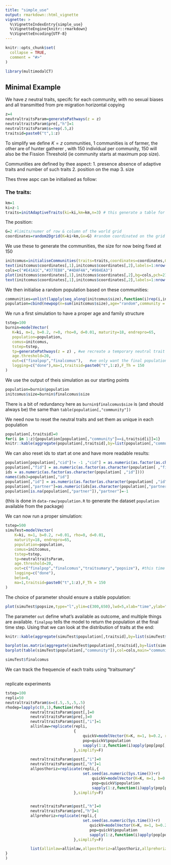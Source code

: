 ```yaml
---
title: "simple_use"
output: rmarkdown::html_vignette
vignette: >
  %\VignetteIndexEntry{simple_use}
  %\VignetteEngine{knitr::rmarkdown}
  %\VignetteEncoding{UTF-8}
---
```


```r
knitr::opts_chunk$set(
  collapse = TRUE,
  comment = "#>"
)
```

```r
library(multimodalCT)
```


## Minimal Example

We have $z$ neutral traits, specifc for each community, with no sexual biases and all transmitted from pre migration horizontal copying

```r
z=4
neutraltraitsParam=generatePathways(z = z)
neutraltraitsParam$pre[,"h"]=1
neutraltraitsParam$s=rep(.5,z)
traitsid=paste0("t",1:z)
```


To simplify we define $K=z$ communities, 1 communities is of farmer, the other are of hunter gatherer , with 150 individual per community, 150 will also be the Fission Threshold (ie community starts at maximum pop size).

Communities are defined by thee aspect:
1. presence absence of adaptive traits and number of such traits
2. position on the map
3. size


Thes three aspc can be initialised as follow:

### The traits:
```r
km=1
ki=z-1
traits=initAdaptiveTraits(ki=ki,km=km,n=3) # this generate a table for 3 adaptive traits, with ki communities of full hunter-gathere and km of farmers
```


The position:

```r
G=2 #limits/numer of row & column of the world grid
coordinates=random2Dgrid(K=ki+km,Gx=G) #random coordinated on the grid
```

We use these to generate the communities, the size for now being fixed at 150

```r
initcomus=initialiseCommunities(traits=traits,coordinates=coordinates,G=G,sizes=150,plot=T)
text(initcomus$coordinates[,1],initcomus$coordinates[,2],labels=1:nrow(initcomus$coordinates))
cols=c("#E41A1C","#377EB8","#4DAF4A","#984EA3")
plot(initcomus$coordinates[,1],initcomus$coordinates[,2],bg=cols,pch=21,cex=20)
text(initcomus$coordinates[,1],initcomus$coordinates[,2],labels=1:nrow(initcomus$coordinates))
```

We then initialise a random population based on these communities:
```r
communities=unlist(lapply(seq_along(initcomus$size),function(i)rep(i,initcomus$size[i])))
population=cbind(newpop(n=sum(initcomus$size),age="random",community = communities),generateTraitsMatrix(sum(initcomus$size),z))
```


We run a first simulation to have a proper age and family structure 

```r
tstep=100
burnin=modelVector(
   K=ki, m=1, b=0.2, r=0, rho=0, d=0.01, maturity=18, endrepro=65, 
   population=population, 
   comus=initcomus, 
   tstep=tstep, 
   tp=generatePathways(z = z) , #we recreate a temporary neutral trait table with no neutral transmission
   age.threshold=20, 
   out=c("finalpop","finalcomus"),   #we only want the final population
   logging=c("done"),ma=1,traitsid=paste0("t",1:z),F_Th = 150
)
```

We use the output of theis simulation as our starting points

```r
population=burnin$population
initcomus$size=burnin$finalcomus$size
```

There is a bit of redundancy here as `burnin$finalcomus$size` is (and should always be) the same than `table(population[,"community"])`

We need now to reset the neutral traits and set them as unique in each population

```r
population[,traitsid]=0
for(i in 1:z){population[population[,"community"]==i,traitsid[i]]=1}
knitr::kable(aggregate(population[,traitsid],by=list(population[,"community"]),sum))
```

We can also reset ids to start at one and have more readable results:


```r
population[population[,"cid"]!= -1 ,"cid"] = as.numeric(as.factor(as.character(population[population[,"cid"]!= -1 ,"cid"])))
population[,"fid"] = as.numeric(as.factor(as.character(population[ ,"fid"])))
ids = as.numeric(as.factor(as.character(population[ ,"id"])))
names(ids)=population[,"id"]
population[,"id"] = as.numeric(as.factor(as.character(population[ ,"id"])))
population[,"partner"]=as.numeric(ids[as.character(population[,"partner"])])
population[is.na(population[,"partner"]),"partner"]=-1
```

(this is done in `data-raw/population.R` to generate the dataset `population` available from the package)


We can now run a proper simulation:


```r
tstep=500
simuTest=modelVector(
    K=ki, m=1, b=0.2, r=0.01, rho=0, d=0.01, 
    maturity=18, endrepro=65, 
    population=population, 
    comus=initcomus, 
    tstep=tstep, 
    tp=neutraltraitsParam,
    age.threshold=20, 
    out=c("finalpop","finalcomus","traitsumary","popsize"), #this time we keep track of more things
    logging=c("done"),
    beta=0,
    ma=1,traitsid=paste0("t",1:z),F_Th = 150
)
```


The choice of parameter should ensure a stable population:

```r
plot(simuTest$popsize,type="l",ylim=c(300,650),lwd=5,xlab="time",ylab="number of individual")
```

The parameter `out` define what's available as outcome, and multiple things are available. `finalpop` tells the model to return the population at the final time step. Using that we can look at the distribution of traits at the end:

```r

knitr::kable(aggregate(simuTest$population[,traitsid],by=list(simuTest$population[,"community"]),FUN=getRatio))

barplot(as.matrix(aggregate(simuTest$population[,traitsid],by=list(simuTest$population[,"community"]),FUN=getRatio)[,-1]),beside=T,col=cols,main="percentage of population with traits")
barplot(table(simuTest$population[,"community"]),col=cols,main="community size")

```

```r

simuTest$finalcomus

```


We can track the frequencie of each traits using "traitsumary"

```r


```


replicate experiments

```r
tstep=100
repli=50
neutraltraitsParam$s=c(.5,.5,.5,.5)
rhodep=lapply(c(0,1),function(rho){
           neutraltraitsParam$post[,]=0
           neutraltraitsParam$pre[,]=0
           neutraltraitsParam$post[,"i"]=1
           allinlaw=replicate(repli,
                              {
                                  quickV=modelVector(K=K, m=1, b=0.2, r=0.01, rho=rho, d=0.01, maturity=18, endrepro=65, population=population, comus=initcomus, tstep=tstep, tp=neutraltraitsParam,age.threshold=20, out=c("finalpop","finalcomus","popsize"),logging=c("time"),ma=1,traitsid=paste0("t",1:z),F_Th = 150,vidfile=NULL)
                                  pop=quickV$population
                                  sapply(1:z,function(i)apply(pop[pop[,"community"]==i,traitsid],2,sum))
                              },simplify=F)

           neutraltraitsParam$post[,"i"]=0
           neutraltraitsParam$post[,"h"]=1
           allposthoriz=replicate(repli,{
                                  set.seed(as.numeric(Sys.time())+r)
                                      quickV=modelVector(K=K, m=1, b=0.2, r=0.01, rho=rho, d=0.01, maturity=18, endrepro=65, population=population, comus=initcomus, tstep=tstep, tp=neutraltraitsParam,age.threshold=20, out=c("finalpop","finalcomus","popsize"),logging=c("time"),ma=1,traitsid=paste0("t",1:z),F_Th = 150,vidfile=NULL)
                                      pop=quickV$population
                                      sapply(1:z,function(i)apply(pop[pop[,"community"]==i,traitsid],2,sum))
                              },simplify=F)


           neutraltraitsParam$post[,"h"]=0
           neutraltraitsParam$pre[,"h"]=1
           allprehoriz=replicate(repli,{
                                  set.seed(as.numeric(Sys.time())+r)
                                     quickV=modelVector(K=K, m=1, b=0.2, r=0.01, rho=rho, d=0.01, maturity=18, endrepro=65, population=population, comus=initcomus, tstep=tstep, tp=neutraltraitsParam,age.threshold=20, out=c("finalpop","finalcomus","popsize"),logging=c("time"),ma=1,traitsid=paste0("t",1:z),F_Th = 150,vidfile=NULL)
                                     pop=quickV$population
                                     sapply(1:z,function(i)apply(pop[pop[,"community"]==i,traitsid],2,sum))
                              },simplify=F)

           list(allinlaw=allinlaw,allposthoriz=allposthoriz,allprehoriz=allprehoriz)
}
)

```
